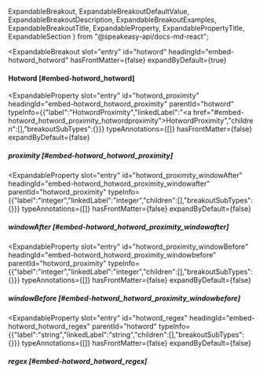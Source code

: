   ExpandableBreakout,
  ExpandableBreakoutDefaultValue,
  ExpandableBreakoutDescription,
  ExpandableBreakoutExamples,
  ExpandableBreakoutTitle,
  ExpandableProperty,
  ExpandablePropertyTitle,
  ExpandableSection
} from "@speakeasy-api/docs-md-react";

<ExpandableSection>

<ExpandableBreakout
  slot="entry"
  id="hotword"
  headingId="embed-hotword_hotword"
  hasFrontMatter={false}
  expandByDefault={true}
>

<ExpandableBreakoutTitle slot="title">

#### Hotword [#embed-hotword_hotword]

</ExpandableBreakoutTitle>

<ExpandableBreakoutDescription slot="description">

</ExpandableBreakoutDescription>

<ExpandableBreakoutExamples slot="examples">

</ExpandableBreakoutExamples>

<ExpandableBreakoutDefaultValue slot="defaultValue">

</ExpandableBreakoutDefaultValue>

</ExpandableBreakout>

<ExpandableProperty
  slot="entry"
  id="hotword_proximity"
  headingId="embed-hotword_hotword_proximity"
  parentId="hotword"
  typeInfo={{"label":"HotwordProximity","linkedLabel":"<a href=\"#embed-hotword_hotword_proximity_hotwordproximity\">HotwordProximity</a>","children":[],"breakoutSubTypes":{}}}
  typeAnnotations={[]}
  hasFrontMatter={false}
  expandByDefault={false}
>

<ExpandablePropertyTitle slot="title">

##### proximity [#embed-hotword_hotword_proximity]

</ExpandablePropertyTitle>

</ExpandableProperty>

<ExpandableProperty
  slot="entry"
  id="hotword_proximity_windowAfter"
  headingId="embed-hotword_hotword_proximity_windowafter"
  parentId="hotword_proximity"
  typeInfo={{"label":"integer","linkedLabel":"integer","children":[],"breakoutSubTypes":{}}}
  typeAnnotations={[]}
  hasFrontMatter={false}
  expandByDefault={false}
>

<ExpandablePropertyTitle slot="title">

##### windowAfter [#embed-hotword_hotword_proximity_windowafter]

</ExpandablePropertyTitle>

</ExpandableProperty>

<ExpandableProperty
  slot="entry"
  id="hotword_proximity_windowBefore"
  headingId="embed-hotword_hotword_proximity_windowbefore"
  parentId="hotword_proximity"
  typeInfo={{"label":"integer","linkedLabel":"integer","children":[],"breakoutSubTypes":{}}}
  typeAnnotations={[]}
  hasFrontMatter={false}
  expandByDefault={false}
>

<ExpandablePropertyTitle slot="title">

##### windowBefore [#embed-hotword_hotword_proximity_windowbefore]

</ExpandablePropertyTitle>

</ExpandableProperty>

<ExpandableProperty
  slot="entry"
  id="hotword_regex"
  headingId="embed-hotword_hotword_regex"
  parentId="hotword"
  typeInfo={{"label":"string","linkedLabel":"string","children":[],"breakoutSubTypes":{}}}
  typeAnnotations={[]}
  hasFrontMatter={false}
  expandByDefault={false}
>

<ExpandablePropertyTitle slot="title">

##### regex [#embed-hotword_hotword_regex]

</ExpandablePropertyTitle>

</ExpandableProperty>

</ExpandableSection>